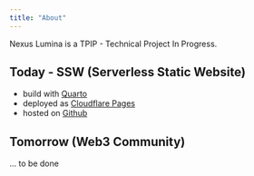 ```yaml
---
title: "About"
---
```


Nexus Lumina is a TPIP - Technical Project In Progress.

## Today - SSW (Serverless Static Website)

- build with [Quarto](https://quarto.org)
- deployed as [Cloudflare Pages](https://pages.cloudflare.com/)
- hosted on [Github](https://github.com/siegfriedschaefer/nexus-lumina)

## Tomorrow (Web3 Community)

... to be done
